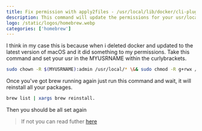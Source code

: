 ```yaml
---
title: Fix permission with apply2files - /usr/local/lib/docker/cli-plugins
description: This command will update the permissions for your usr/local/*
logo: /static/logos/homebrew.webp
categories: ['homebrew']
---
```


I think in my case this is because when i deleted docker and updated to the latest version of macOS and it did something to my permissions. Take this command and set your usr in the MYUSRNAME within the curlybrackets.

```bash
sudo chown -R $(MYUSRNAME):admin /usr/local/* \&& sudo chmod -R g+rwx /usr/local/*
```

Once you've got brew running again just run this command and wait, it will reinstall all your packages.

```bash
brew list | xargs brew reinstall.
```

Then you should be all set again

>If not you can read futher [here](https://github.com/Homebrew/homebrew-core/issues/45009#issuecomment-543795948)